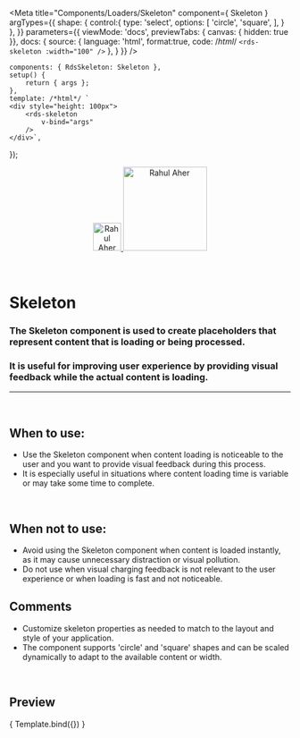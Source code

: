 
<Meta
	title="Components/Loaders/Skeleton"
	component={ Skeleton }
	argTypes={{
		shape: {
			control:{
				type: 'select',
				options: [
					'circle',
					'square',
				],
			}
		},
	}}
	parameters={{
		viewMode: 'docs',
		previewTabs: { canvas: { hidden: true }},
		docs: {
			source: {
				language: 'html',
				format:true,
				code: /*html*/
				`
					<rds-skeleton
						:width="100"
					/>
				`
			},
		}
	}}
/>

	components: { RdsSkeleton: Skeleton },
	setup() {
		return { args };
	},
	template: /*html*/ `
	<div style="height: 100px">
		<rds-skeleton
			v-bind="args"
		/>
	</div>`,
});

<div align="center" style={{display: 'flex'}}>
    <a href="https://rahulaher.netlify.app">
        <img src="https://rahulaher.netlify.app/img/logo/glyph-black-colored.svg" alt="Rahul Aher logo" width="50" />
        <img src="https://rahulaher.netlify.app/img/logo/word-black-colored.svg" alt="Rahul Aher" width="150" />
    </a>
</div>

<br />
<br />

# Skeleton

### The Skeleton component is used to create placeholders that represent content that is loading or being processed.
### It is useful for improving user experience by providing visual feedback while the actual content is loading.
---
<br />

## When to use:
- Use the Skeleton component when content loading is noticeable
to the user and you want to provide visual feedback during this process.
- It is especially useful in situations where content loading time is
variable or may take some time to complete.

<br />

## When not to use:
- Avoid using the Skeleton component when content is loaded
instantly, as it may cause unnecessary distraction or visual pollution.
- Do not use when visual charging feedback is not relevant to the
user experience or when loading is fast and not noticeable.


## Comments
- Customize skeleton properties as needed to match
to the layout and style of your application.
- The component supports 'circle' and 'square' shapes and can be scaled
dynamically to adapt to the available content or width.

<br />

## Preview

<Canvas>
	<Story
		name="Skeleton"
		args={{
			width: "100"
		}}
	>
		{ Template.bind({}) }
	</Story>
</Canvas>

<ArgsTable story="Skeleton" />